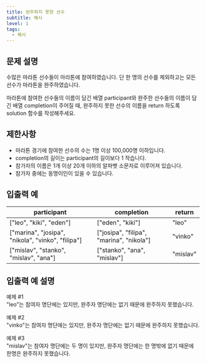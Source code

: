 ```yaml
---
title: 완주하지 못한 선수
subtitle: 해시
level: 1
tags:
  - 해시
---
```


## 문제 설명

수많은 마라톤 선수들이 마라톤에 참여하였습니다. 단 한 명의 선수를 제외하고는 모든 선수가 마라톤을 완주하였습니다.

마라톤에 참여한 선수들의 이름이 담긴 배열 participant와 완주한 선수들의 이름이 담긴 배열 completion이 주어질 때, 완주하지 못한 선수의 이름을 return 하도록 solution 함수를 작성해주세요.

## 제한사항

- 마라톤 경기에 참여한 선수의 수는 1명 이상 100,000명 이하입니다.
- completion의 길이는 participant의 길이보다 1 작습니다.
- 참가자의 이름은 1개 이상 20개 이하의 알파벳 소문자로 이루어져 있습니다.
- 참가자 중에는 동명이인이 있을 수 있습니다.

## 입출력 예

| participant                                         | completion                                 | return   |
| --------------------------------------------------- | ------------------------------------------ | -------- |
| \["leo", "kiki", "eden"\]                           | \["eden", "kiki"\]                         | "leo"    |
| \["marina", "josipa", "nikola", "vinko", "filipa"\] | \["josipa", "filipa", "marina", "nikola"\] | "vinko"  |
| \["mislav", "stanko", "mislav", "ana"\]             | \["stanko", "ana", "mislav"\]              | "mislav" |

## 입출력 예 설명

예제 #1\
"leo"는 참여자 명단에는 있지만, 완주자 명단에는 없기 때문에 완주하지 못했습니다.

예제 #2\
"vinko"는 참여자 명단에는 있지만, 완주자 명단에는 없기 때문에 완주하지 못했습니다.

예제 #3\
"mislav"는 참여자 명단에는 두 명이 있지만, 완주자 명단에는 한 명밖에 없기 때문에 한명은 완주하지 못했습니다.
